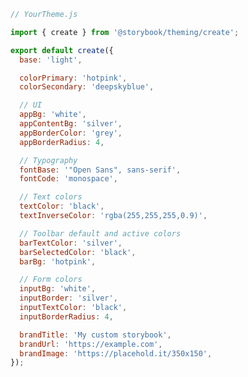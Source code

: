 ```js
// YourTheme.js

import { create } from '@storybook/theming/create';

export default create({
  base: 'light',

  colorPrimary: 'hotpink',
  colorSecondary: 'deepskyblue',

  // UI
  appBg: 'white',
  appContentBg: 'silver',
  appBorderColor: 'grey',
  appBorderRadius: 4,

  // Typography
  fontBase: '"Open Sans", sans-serif',
  fontCode: 'monospace',

  // Text colors
  textColor: 'black',
  textInverseColor: 'rgba(255,255,255,0.9)',

  // Toolbar default and active colors
  barTextColor: 'silver',
  barSelectedColor: 'black',
  barBg: 'hotpink',

  // Form colors
  inputBg: 'white',
  inputBorder: 'silver',
  inputTextColor: 'black',
  inputBorderRadius: 4,

  brandTitle: 'My custom storybook',
  brandUrl: 'https://example.com',
  brandImage: 'https://placehold.it/350x150',
});
```